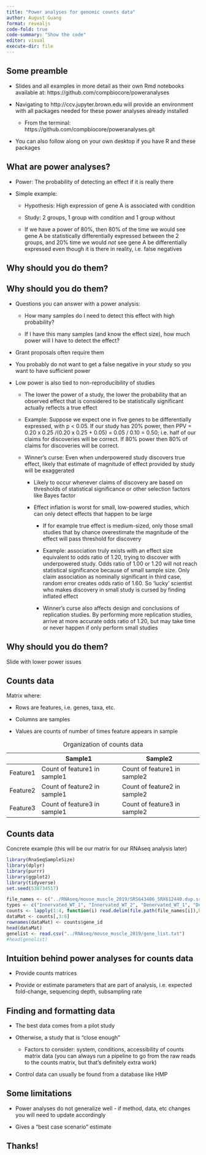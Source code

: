 ```yaml
---
title: "Power analyses for genomic counts data"
author: August Guang
format: revealjs
code-fold: true
code-summary: "Show the code"
editor: visual
execute-dir: file
---
```


## Some preamble

-   Slides and all examples in more detail as their own Rmd notebooks available at: https://github.com/compbiocore/poweranalyses

-   Navigating to http://ccv.jupyter.brown.edu will provide an environment with all packages needed for these power analyses already installed

    -   From the terminal: https://github.com/compbiocore/poweranalyses.git

-   You can also follow along on your own desktop if you have R and these packages

## What are power analyses?

-   Power: The probability of detecting an effect if it is really there

-   Simple example:

    -   Hypothesis: High expression of gene A is associated with condition

    -   Study: 2 groups, 1 group with condition and 1 group without

    -   If we have a power of 80%, then 80% of the time we would see gene A be statistically differentially expressed between the 2 groups, and 20% time we would *not* see gene A be differentially expressed even though it is there in reality, i.e. false negatives

## Why should you do them?

## Why should you do them?

-   Questions you can answer with a power analysis:

    -   How many samples do I need to detect this effect with high probability?

    -   If I have this many samples (and know the effect size), how much power will I have to detect the effect?

-   Grant proposals often require them

-   You probably do not want to get a false negative in your study so you want to have sufficient power

-   Low power is also tied to non-reproducibility of studies

    -   The lower the power of a study, the lower the probability that an observed effect that is considered to be statistically significant actually reflects a true effect

    -   Example: Suppose we expect one in five genes to be differentially expressed, with p \< 0.05. If our study has 20% power, then PPV = 0.20 x 0.25 /(0.20 x 0.25 + 0.05) = 0.05 / 0.10 = 0.50; i.e. half of our claims for discoveries will be correct. If 80% power then 80% of claims for discoveries will be correct.

    -   Winner's curse: Even when underpowered study discovers true effect, likely that estimate of magnitude of effect provided by study will be exaggerated

        -   Likely to occur whenever claims of discovery are based on thresholds of statistical significance or other selection factors like Bayes factor

        -   Effect inflation is worst for small, low-powered studies, which can only detect effects that happen to be large

            -   If for example true effect is medium-sized, only those small studies that by chance overestimate the magnitude of the effect will pass threshold for discovery

            -   Example: association truly exists with an effect size equivalent to odds ratio of 1.20, trying to discover with underpowered study. Odds ratio of 1.00 or 1.20 will not reach statistical significance because of small sample size. Only claim association as nominally significant in third case, random error creates odds ratio of 1.60. So 'lucky' scientist who makes discovery in small study is cursed by finding inflated effect

            -   Winner's curse also affects design and conclusions of replication studies. By performing more replication studies, arrive at more accurate odds ratio of 1.20, but may take time or never happen if only perform small studies

## Why should you do them?

Slide with lower power issues

## Counts data

Matrix where:

-   Rows are features, i.e. genes, taxa, etc.

-   Columns are samples

-   Values are counts of number of times feature appears in sample

|          | Sample1                      | Sample2                      |
|----------|------------------------------|------------------------------|
| Feature1 | Count of feature1 in sample1 | Count of feature1 in sample2 |
| Feature2 | Count of feature2 in sample1 | Count of feature2 in sample2 |
| Feature3 | Count of feature3 in sample1 | Count of feature3 in sample2 |

: Organization of counts data

## Counts data

Concrete example (this will be our matrix for our RNAseq analysis later)

```r
library(RnaSeqSampleSize)
library(dplyr)
library(purrr)
library(ggplot2)
library(tidyverse)
set.seed(538734517)
```

```r
file_names <- c("../RNAseq/mouse_muscle_2019/SRS643406_SRX612440.dup.srtd.bam_htseq_counts", "../RNAseq/mouse_muscle_2019/SRS643403_SRX612437.dup.srtd.bam_htseq_counts", "../RNAseq/mouse_muscle_2019/SRS643407_SRX612441.dup.srtd.bam_htseq_counts", "../RNAseq/mouse_muscle_2019/SRS643404_SRX612438.dup.srtd.bam_htseq_counts")
types <- c("Innervated_WT_1", "Innervated_WT_2", "Denervated_WT_1", "Denervated_WT_2")
counts <- lapply(1:4, function(i) read.delim(file.path(file_names[i]),header=FALSE,col.names=c("gene_id","gene_name",types[i]))) %>% reduce(full_join)
dataMat <- counts[,3:6]
rownames(dataMat) <- counts$gene_id
head(dataMat)
genelist <- read.csv("../RNAseq/mouse_muscle_2019/gene_list.txt")
#head(genelist)
```

## Intuition behind power analyses for counts data

-   Provide counts matrices

-   Provide or estimate parameters that are part of analysis, i.e. expected fold-change, sequencing depth, subsampling rate

## Finding and formatting data

-   The best data comes from a pilot study

-   Otherwise, a study that is "close enough"

    -   Factors to consider: system, conditions, accessibility of counts matrix data (you can always run a pipeline to go from the raw reads to the counts matrix, but that's definitely extra work)

-   Control data can usually be found from a database like HMP

## Some limitations

-   Power analyses do not generalize well - if method, data, etc changes you will need to update accordingly

-   Gives a "best case scenario" estimate

## Thanks!
